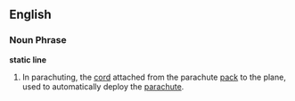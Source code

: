 ==English==
===Noun Phrase===
'''static line'''
#In parachuting, the [[cord]] attached from the parachute [[pack]] to the plane, used to automatically deploy the [[parachute]].